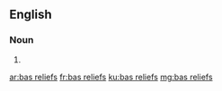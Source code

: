 ==English==

===Noun===
{{head|en}}

# {{plural of|bas relief}}

[[ar:bas reliefs]]
[[fr:bas reliefs]]
[[ku:bas reliefs]]
[[mg:bas reliefs]]